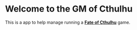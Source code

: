 # Welcome to the GM of Cthulhu

This is a app to help manage running a [**Fate of Cthulhu**](https://evilhat.com/product/fate-of-cthulhu/) game.
